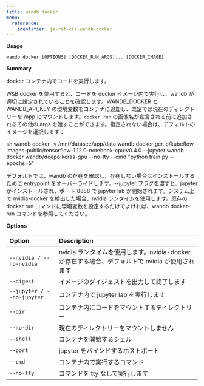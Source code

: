 ---
title: wandb docker
menu:
  reference:
    identifier: ja-ref-cli-wandb-docker
---

**Usage**

`wandb docker [OPTIONS] [DOCKER_RUN_ARGS]... [DOCKER_IMAGE]`

**Summary**

docker コンテナ内でコードを実行します。

W&B docker を使用すると、コードを docker イメージ内で実行し、wandb が適切に設定されていることを確認します。WANDB_DOCKER と WANDB_API_KEY の環境変数をコンテナに追加し、既定では現在のディレクトリーを /app にマウントします。`docker run` の画像名が宣言される前に追加されるその他の args を渡すことができます。指定されない場合は、デフォルトのイメージを選択します：

sh wandb docker -v /mnt/dataset:/app/data wandb docker gcr.io/kubeflow-
images-public/tensorflow-1.12.0-notebook-cpu:v0.4.0 --jupyter wandb docker
wandb/deepo:keras-gpu --no-tty --cmd "python train.py --epochs=5"

デフォルトでは、wandb の存在を確認し、存在しない場合はインストールするために entrypoint をオーバーライドします。--jupyter フラグを渡すと、jupyter がインストールされ、ポート 8888 で jupyter lab が開始されます。システム上で nvidia-docker を検出した場合、nvidia ランタイムを使用します。既存の docker run コマンドに環境変数を設定するだけでよければ、wandb docker-run コマンドを参照してください。

**Options**

| **Option** | **Description** |
| :--- | :--- |
| `--nvidia / --no-nvidia` | nvidia ランタイムを使用します。nvidia-docker が存在する場合、デフォルトで nvidia が使用されます |
| `--digest` | イメージのダイジェストを出力して終了します |
| `--jupyter / --no-jupyter` | コンテナ内で jupyter lab を実行します |
| `--dir` | コンテナ内にコードをマウントするディレクトリー |
| `--no-dir` | 現在のディレクトリーをマウントしません |
| `--shell` | コンテナを開始するシェル |
| `--port` | jupyter をバインドするホストポート |
| `--cmd` | コンテナ内で実行するコマンド |
| `--no-tty` | コマンドを tty なしで実行します |